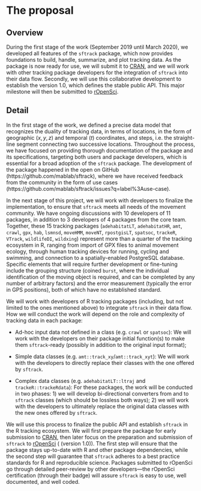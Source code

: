 # The proposal
<!--
This is where the proposal should be outlined. 
-->

## Overview
<!--
At a high-level address what your proposal is and how it will address the problem identified. Highlight any benefits to the R Community that follow from solving the problem. This should be your most compelling section.
-->

During the first stage of the work (September 2019 until March 2020),
we developed all features of the `sftrack` package, which now provides
foundations to build, handle, summarize, and plot tracking data.  As
the package is now ready for use, we will submit it to
[CRAN](https://cran.r-project.org/), and we will work with other
tracking package developers for the integration of `sftrack` into
their data flow.  Secondly, we will use this collaborative development
to establish the version 1.0, which defines the stable public
API. This major milestone will then be submitted to
[rOpenSci](https://ropensci.org/).


## Detail
<!--
Go into more detail about the specifics of the project and it delivers against the problem.

Depending on project type the detail section should include:

 - [ ] Minimum Viable Product
 - [ ] Architecture
 - [ ] Assumptions
-->

In the first stage of the work, we defined a precise data model that
recognizes the duality of tracking data, in terms of locations, in the
form of geographic $(x,y,z)$ and temporal $(t)$ coordinates, and
steps, i.e. the straight-line segment connecting two successive
locations.  Throughout the process, we have focused on providing
thorough documentation of the package and its specifications,
targeting both users and package developers, which is essential for a
broad adoption of the `sftrack` package.  The development of the
package happened in the open on GitHub
(https://github.com/mablab/sftrack), where we have received feedback
from the community in the form of use cases
(https://github.com/mablab/sftrack/issues?q=label%3Ause-case).

In the next stage of this project, we will work with developers to
finalize the implementation, to ensure that `sftrack` meets all needs
of the movement community.  We have ongoing discussions with 10
developers of 11 packages, in addition to 3 developers of 4 packages
from the core team. Together, these 15 tracking packages
(`adehabitatLT`, `adehabitatHR`, `amt`, `crawl`, `gpx`, `hab`,
`lsmnsd`, `moveHMM`, `moveNT`, `rpostgisLT`, `spatsoc`, `trackeR`,
`VTrack`, `wildlifeDI`, `wildxing`) represent more than a quarter of
the tracking ecosystem in R, ranging from import of GPX files to
animal movement ecology, through human tracking devices for running,
cycling and swimming, and connection to a spatially-enabled PostgreSQL
database. Specific elements that will require further development or
fine-tuning include the grouping structure (coined `burst`, where the
individual identification of the moving object is required, and can be
completed by any number of arbitrary factors) and the error
measurement (typically the error in GPS positions), both of which have
no established standard.

We will work with developers of R tracking packages (including, but
not limited to the ones mentioned above) to integrate `sftrack` in
their data flow. How we will conduct the work will depend on the role
and complexity of tracking data in each package:

* Ad-hoc input data not defined in a class (e.g. `crawl` or
  `spatsoc`): We will work with the developers on their package
  initial function(s) to make them `sftrack`-ready (possibly in
  addition to the original input format);

* Simple data classes (e.g. `amt::track_xy`/`amt::track_xyt`): We will
  work with the developers to directly replace their classes with the
  one offered by `sftrack`.

* Complex data classes (e.g. `adehabitatLT::ltraj` and
  `trackeR::trackeRdata`): For these packages, the work will be
  conducted in two phases: 1) we will develop bi-directional
  converters from and to `sftrack` classes (which should be lossless
  both ways); 2) we will work with the developers to ultimately
  replace the original data classes with the new ones offered by
  `sftrack`.

We will use this process to finalize the public API and establish
`sftrack` in the R tracking ecosystem.  We will first prepare the
package for early submission to [CRAN](https://cran.r-project.org/),
then later focus on the preparation and submission of `sftrack` to
[rOpenSci](https://ropensci.org/) ( (version 1.0)). The first step
will ensure that the package stays up-to-date with R and other package
dependencies, while the second step will guarantee that `sftrack`
adheres to a best practice standards for R and reproducible
science. Packages submitted to rOpenSci go through detailed
peer-review by other developers—the rOpenSci certification (through
their badge) will assure `sftrack` is easy to use, well documented,
and well coded.
